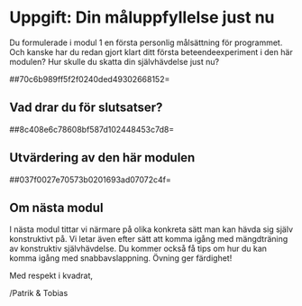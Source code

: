 # Uppgift: Din måluppfyllelse just nu

Du formulerade i modul 1 en första personlig målsättning för programmet.
Och kanske har du redan gjort klart ditt första beteendeexperiment i den
här modulen? Hur skulle du skatta din självhävdelse just nu?

##70c6b989ff5f2f0240ded49302668152=

## Vad drar du för slutsatser?

##8c408e6c78608bf587d102448453c7d8=

## Utvärdering av den här modulen

##037f0027e70573b0201693ad07072c4f=

## Om nästa modul

I nästa modul tittar vi närmare på olika konkreta sätt man kan hävda sig
själv konstruktivt på. Vi letar även efter sätt att komma igång med
mängdträning av konstruktiv självhävdelse. Du kommer också få tips om
hur du kan komma igång med snabbavslappning. Övning ger färdighet!

Med respekt i kvadrat,

/Patrik & Tobias
